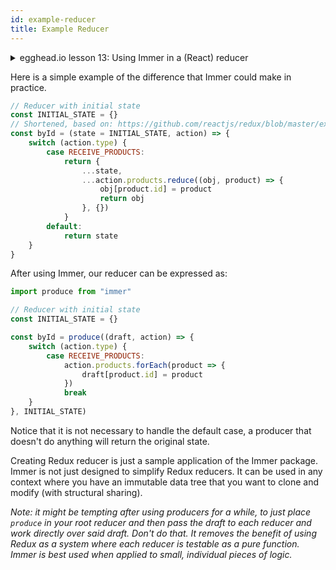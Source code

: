 ```yaml
---
id: example-reducer
title: Example Reducer
---
```


<center>
	<div
		data-ea-publisher="immerjs"
		data-ea-type="image"
		className="horizontal bordered"
	></div>
</center>
<details>
	<summary className="egghead-summary">
		egghead.io lesson 13: Using Immer in a (React) reducer
	</summary>
	<br />
	<div>
		<iframe
			width="760"
			height="427"
			scrolling="no"
			src="https://egghead.io/lessons/react-update-immutable-state-with-react-usereducer-through-immer/embed"
		></iframe>
	</div>
	<a
		className="egghead-link"
		href="https://egghead.io/lessons/react-update-immutable-state-with-react-usereducer-through-immer"
	>
		Hosted on egghead.io
	</a>
</details>

Here is a simple example of the difference that Immer could make in practice.

```javascript
// Reducer with initial state
const INITIAL_STATE = {}
// Shortened, based on: https://github.com/reactjs/redux/blob/master/examples/shopping-cart/src/reducers/products.js
const byId = (state = INITIAL_STATE, action) => {
	switch (action.type) {
		case RECEIVE_PRODUCTS:
			return {
				...state,
				...action.products.reduce((obj, product) => {
					obj[product.id] = product
					return obj
				}, {})
			}
		default:
			return state
	}
}
```

After using Immer, our reducer can be expressed as:

```javascript
import produce from "immer"

// Reducer with initial state
const INITIAL_STATE = {}

const byId = produce((draft, action) => {
	switch (action.type) {
		case RECEIVE_PRODUCTS:
			action.products.forEach(product => {
				draft[product.id] = product
			})
			break
	}
}, INITIAL_STATE)
```

Notice that it is not necessary to handle the default case, a producer that doesn't do anything will return the original state.

Creating Redux reducer is just a sample application of the Immer package. Immer is not just designed to simplify Redux reducers. It can be used in any context where you have an immutable data tree that you want to clone and modify (with structural sharing).

_Note: it might be tempting after using producers for a while, to just place `produce` in your root reducer and then pass the draft to each reducer and work directly over said draft. Don't do that. It removes the benefit of using Redux as a system where each reducer is testable as a pure function. Immer is best used when applied to small, individual pieces of logic._
